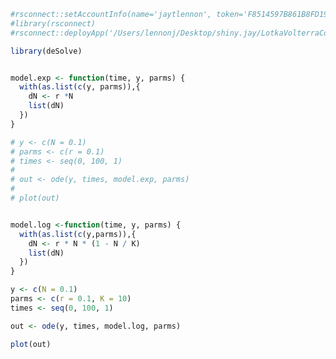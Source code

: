 

```r
#rsconnect::setAccountInfo(name='jaytlennon', token='F8514597B861B8FD199A346586E3EF58', secret='owstvIzgllZN3hxqTIXzXKOEwB7Mr0ayiPcOus6R')
#library(rsconnect)
#rsconnect::deployApp('/Users/lennonj/Desktop/shiny.jay/LotkaVolterraCompPrey')

library(deSolve)


model.exp <- function(time, y, parms) {
  with(as.list(c(y, parms)),{
    dN <- r *N
    list(dN)
  })
}

# y <- c(N = 0.1)
# parms <- c(r = 0.1)
# times <- seq(0, 100, 1)
# 
# out <- ode(y, times, model.exp, parms)
# 
# plot(out)


model.log <-function(time, y, parms) {
  with(as.list(c(y,parms)),{
    dN <- r * N * (1 - N / K)
    list(dN)
  })
}

y <- c(N = 0.1)
parms <- c(r = 0.1, K = 10)
times <- seq(0, 100, 1)

out <- ode(y, times, model.log, parms)

plot(out)
```